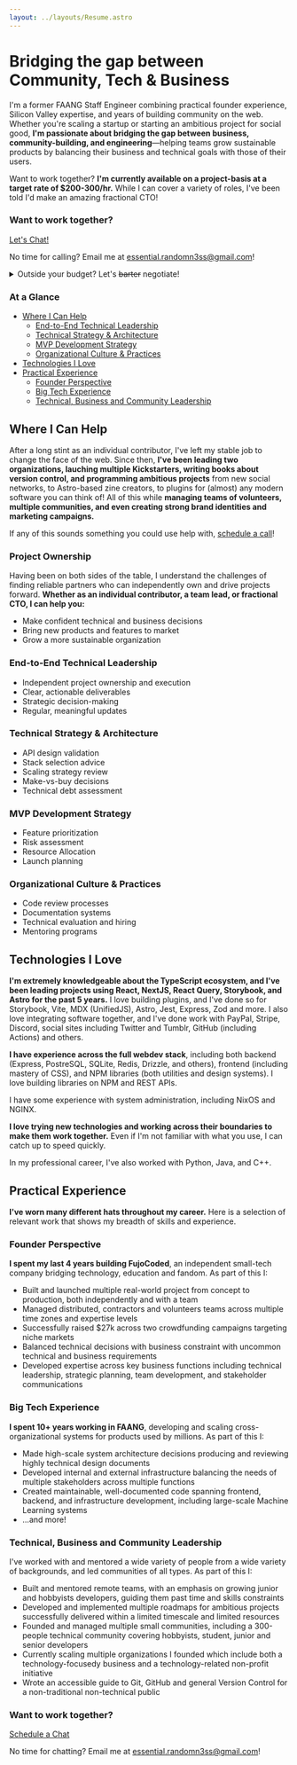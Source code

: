 ```yaml
---
layout: ../layouts/Resume.astro
---
```



# Bridging the gap between Community, Tech & Business

I'm a former FAANG Staff Engineer combining practical founder experience,
Silicon Valley expertise, and years of building community on the web. Whether
you're scaling a startup or starting an ambitious project for social good, **I'm
passionate about bridging the gap between business, community-building, and
engineering**—helping teams grow sustainable products by balancing their
business and technical goals with those of their users.

Want to work together? **I'm currently available on a project-basis at a target rate of $200-300/hr.**
While I can cover a variety of roles, I've been told I'd make an amazing fractional CTO!

<div class="schedule card">

### Want to work together?

[Let's Chat!](https://calendly.com/essentialrandomness/)

No time for calling? Email me at
[essential.randomn3ss@gmail.com](mailto:essential.randomn3ss@gmail.com)!

</div>

<details>
  <summary>
    Outside your budget? Let's <strike>barter</strike> negotiate!
  </summary>

I strongly believe in win-wins: if your project is aligned to my personal
expertise and goals but your budget can't quite reach my rate, **I'm open to
finding alternative arrangements that work for us!** [Contact me](https://calendly.com/essentialrandomness/)
and let's work it out!

</details>

### At a Glance

<nav>

- [Where I Can Help](#where-i-can-help)
  - [End-to-End Technical Leadership](#end-to-end-technical-leadership)
  - [Technical Strategy & Architecture](#technical-strategy--architecture)
  - [MVP Development Strategy](#mvp-development-strategy)
  - [Organizational Culture & Practices](#organizational-culture--practices)
- [Technologies I Love](#technologies-i-love)
- [Practical Experience](#practical-experience)
  - [Founder Perspective](#founder-perspective)
  - [Big Tech Experience](#big-tech-experience)
  - [Technical, Business and Community Leadership](#technical-business-and-community-leadership)

</nav>

## Where I Can Help

After a long stint as an individual contributor, I've left my stable job to
change the face of the web. Since then, **I've been leading two organizations,
lauching multiple Kickstarters, writing books about version control, and programming
ambitious projects** from new social networks, to Astro-based zine creators, to
plugins for (almost) any modern software you can think of! All of this while
**managing teams of volunteers, multiple communities, and even creating strong
brand identities and marketing campaigns.**

If any of this sounds something you could use help with, [schedule a call](https://calendly.com/essentialrandomness/)!

### Project Ownership

Having been on both sides of the table, I understand the challenges of finding
reliable partners who can independently own and drive projects
forward. **Whether as an individual contributor, a team lead, or fractional CTO,
I can help you:**

- Make confident technical and business decisions
- Bring new products and features to market
- Grow a more sustainable organization

<section class="cards">

<section class="card help" class="card help">

### End-to-End Technical Leadership

- Independent project ownership and execution
- Clear, actionable deliverables
- Strategic decision-making
- Regular, meaningful updates

</section>

<section class="card help">

### Technical Strategy & Architecture

- API design validation
- Stack selection advice
- Scaling strategy review
- Make-vs-buy decisions
- Technical debt assessment

</section>

<section class="card help">

### MVP Development Strategy

- Feature prioritization
- Risk assessment
- Resource Allocation
- Launch planning

</section>

<section class="card help">

### Organizational Culture & Practices

- Code review processes
- Documentation systems
- Technical evaluation and hiring
- Mentoring programs

</section>

</section>

## Technologies I Love

<div class="technologies">
  <Icon name="simple-icons:typescript" color="#3178C6" />
  <Icon name="simple-icons:react" color="#61DAFB" />
  <Icon name="simple-icons:css" color="#663399" />
  <Icon name="simple-icons:nextdotjs" color="#000000" />
  <Icon name="simple-icons:astro" color="#BC52EE" />
  <Icon name="simple-icons:vite" color="#646CFF" />
  <Icon name="simple-icons:nodedotjs" color="#5FA04E" />
  <Icon name="simple-icons:tailwindcss" color="#06B6D4" />
  <Icon name="simple-icons:reactquery" color="#FF4154" />
  <Icon name="simple-icons:jest" color="#C21325" />
  <Icon name="simple-icons:vitest" color="#6E9F18" />
  <Icon name="simple-icons:reactquery" color="#FF4154" />
  <Icon name="simple-icons:storybook" color="#FF4785" />
  <Icon name="simple-icons:stripe" color="#635BFF" />
  <Icon name="simple-icons:postgresql" color="#4169E1" />
  <Icon name="simple-icons:sqlite" color="#003B57" />
  <Icon name="simple-icons:git" color="#F05032" />
  <Icon name="simple-icons:github" color="#181717" />
  <Icon name="simple-icons:npm" color="#CB3837" />
</div>

**I'm extremely knowledgeable about the TypeScript ecosystem, and I've been
leading projects using React, NextJS, React Query, Storybook, and Astro for the
past 5 years.** I love building plugins, and I've done so for Storybook, Vite,
MDX (UnifiedJS), Astro, Jest, Express, Zod and more. I also love integrating software
together, and I've done work with PayPal, Stripe, Discord, social sites
including Twitter and Tumblr, GitHub (including Actions) and others.

**I have experience across the full webdev stack**, including both backend
(Express, PostreSQL, SQLite, Redis, Drizzle, and others), frontend (including
mastery of CSS), and NPM libraries (both utilities and design systems). I love
building libraries on NPM and REST APIs.

I have some experience with system administration, including NixOS and
NGINX.

**I love trying new technologies and working across their boundaries to make
them work together.** Even if I'm not familiar with what you use, I can catch up
to speed quickly.

In my professional career, I've also worked with Python, Java, and C++.

## Practical Experience

**I've worn many different hats throughout my career.** Here is a
selection of relevant work that shows my breadth of skills and
experience.

<section class="cards">
    
<section class="card experience">

### Founder Perspective

**I spent my last 4 years building FujoCoded**, an independent small-tech company
bridging technology, education and fandom. As part of this I:

- Built and launched multiple real-world project from concept to production,
  both independently and with a team
- Managed distributed, contractors and volunteers teams across multiple time
  zones and expertise levels
- Successfully raised $27k across two crowdfunding campaigns targeting niche
  markets
- Balanced technical decisions with business constraint with uncommon technical
  and business requirements
- Developed expertise across key business functions including technical
  leadership, strategic planning, team development, and stakeholder
  communications

</section>

<section class="card experience">

### Big Tech Experience

**I spent 10+ years working in FAANG**, developing and scaling
cross-organizational systems for products used by millions. As part of this I:

- Made high-scale system architecture decisions producing and reviewing highly
  technical design documents
- Developed internal and external infrastructure balancing the needs of multiple
  stakeholders across multiple functions
- Created maintainable, well-documented code spanning frontend, backend, and
  infrastructure development, including large-scale Machine Learning systems
- ...and more!

</section>

<section class="card experience">

### Technical, Business and Community Leadership

I've worked with and mentored a wide variety of people from a wide variety of backgrounds,
and led communities of all types. As part of this I:

- Built and mentored remote teams, with an emphasis on growing junior and
  hobbyists developers, guiding them past time and skills constraints
- Developed and implemented multiple roadmaps for ambitious projects
  successfully delivered within a limited timescale and limited resources
- Founded and managed multiple small communities, including a 300-people
  technical community covering hobbyists, student, junior and senior developers
- Currently scaling multiple organizations I founded which include both a
  technology-focusedy business and a technology-related non-profit initiative
- Wrote an accessible guide to Git, GitHub and general Version Control for a
  non-traditional non-technical public

</section>
</section>

<div class="schedule card">

### Want to work together?

[Schedule a Chat](https://calendly.com/essentialrandomness/)

No time for chatting? Email me at
[essential.randomn3ss@gmail.com](mailto:essential.randomn3ss@gmail.com)!

</div>
